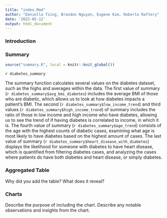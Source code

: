 ```yaml
---
title: "index.Rmd"
author: "Daniella Tsing, Brandon Nguyen, Eugene Kim, Roberto Raftery"
date: '2022-05-12'
output: html_document
---
```

### **Introduction**

### **Summary**
```r
source("summary.R", local = knitr::knit_global())
```
`r diabetes_summary`

The summary function calculates several values on the diabetes dataset, such as the highs and averages within the data. The first value of summary (`r diabetes_summary$avg_bmi_diabetes`) includes the average BMI of those who are diabetic, which allows us to look at how diabetes impacts a patient's BMI. The second (`r diabetes_summary$low_income_trend`) and third values (`r diabetes_summary$high_income_trend`) of summary includes the ratio of those in low income and high income who have diabetes, allowing us to see the trend of if having diabetes is correlated to income, in which it is. The fourth value of summary (`r diabetes_summary$age_trend`) consists of the age with the highest counts of diabetic cases, examining what age is most likely to have diabetes based on the highest amount of cases. The last value of summary (`r diabetes_summary$heart_disease_with_diabetes`) displays the likelihood for someone with diabetes to have heart disease, which is quantified from filtering diabetes cases, and analyzing the cases where patients do have both diabetes and heart disease, or simply diabetes.

### **Aggregated Table**
Why did you add the table? What does it reveal?

### **Charts**
Describe the purpose of including the chart. Describe any notable observations and 
insights from the chart.
